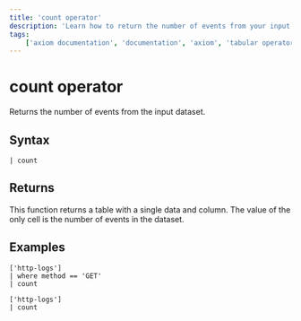 ```yaml
---
title: 'count operator'
description: 'Learn how to return the number of events from your input dataset.'
tags:
    ['axiom documentation', 'documentation', 'axiom', 'tabular operators', 'count operator']
---
```


# count operator

Returns the number of events from the input dataset.

## Syntax

```apl copy
| count
```

<RunInPlayGround 
    href="https://play.axiom.co/axiom-play-qf1k/explorer?initForm={%22apl%22:%22[%27sample-http-logs%27]\n|%20count%22,%22queryOptions%22:{%22quickRange%22:%2230d%22}}" 
    target="_blank" 
    rel="noopener noreferrer"
/>

## Returns

This function returns a table with a single data and column. The value of the only cell is the number of events in the dataset.

## Examples

```apl copy
['http-logs']
| where method == 'GET'
| count
```

<RunInPlayGround 
    href="https://play.axiom.co/axiom-play-qf1k/explorer?initForm={%22apl%22:%22[%27sample-http-logs%27]\n|%20where%20method%20==%20%27GET%27\n|%20count%22,%22queryOptions%22:{%22quickRange%22:%2230d%22}}" 
    target="_blank" 
    rel="noopener noreferrer"
/>

```apl copy
['http-logs']
| count
```

<RunInPlayGround 
    href="https://play.axiom.co/axiom-play-qf1k/explorer?initForm=%7B%22apl%22%3A%22%5B%27sample-http-logs%27%5D%5Cn%7C%20count%22%2C%22queryOptions%22%3A%7B%22quickRange%22%3A%2230d%22%7D%7D" 
    target="_blank" 
    rel="noopener noreferrer"
/>